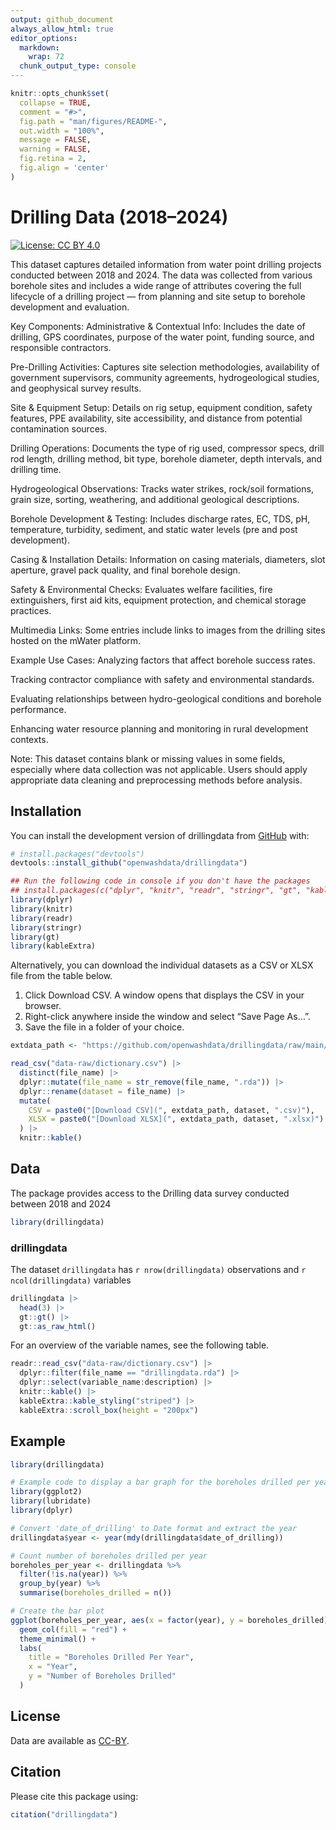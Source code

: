 ```yaml
---
output: github_document
always_allow_html: true
editor_options: 
  markdown: 
    wrap: 72
  chunk_output_type: console
---
```


<!-- README.md is generated from README.Rmd. Please edit that file -->

```r
knitr::opts_chunk$set(
  collapse = TRUE,
  comment = "#>",
  fig.path = "man/figures/README-",
  out.width = "100%",
  message = FALSE,
  warning = FALSE,
  fig.retina = 2,
  fig.align = 'center'
)
```

# Drilling Data (2018–2024)

<!-- badges: start -->

[![License: CC BY
4.0](https://img.shields.io/badge/License-CC_BY_4.0-lightgrey.svg)](https://creativecommons.org/licenses/by/4.0/)

<!-- badges: end -->

This dataset captures detailed information from water point drilling projects conducted between 2018 and 2024. The data was collected from various borehole sites and includes a wide range of attributes covering the full lifecycle of a drilling project — from planning and site setup to borehole development and evaluation.

Key Components:
Administrative & Contextual Info: Includes the date of drilling, GPS coordinates, purpose of the water point, funding source, and responsible contractors.

Pre-Drilling Activities: Captures site selection methodologies, availability of government supervisors, community agreements, hydrogeological studies, and geophysical survey results.

Site & Equipment Setup: Details on rig setup, equipment condition, safety features, PPE availability, site accessibility, and distance from potential contamination sources.

Drilling Operations: Documents the type of rig used, compressor specs, drill rod length, drilling method, bit type, borehole diameter, depth intervals, and drilling time.

Hydrogeological Observations: Tracks water strikes, rock/soil formations, grain size, sorting, weathering, and additional geological descriptions.

Borehole Development & Testing: Includes discharge rates, EC, TDS, pH, temperature, turbidity, sediment, and static water levels (pre and post development).

Casing & Installation Details: Information on casing materials, diameters, slot aperture, gravel pack quality, and final borehole design.

Safety & Environmental Checks: Evaluates welfare facilities, fire extinguishers, first aid kits, equipment protection, and chemical storage practices.

Multimedia Links: Some entries include links to images from the drilling sites hosted on the mWater platform.

Example Use Cases:
Analyzing factors that affect borehole success rates.

Tracking contractor compliance with safety and environmental standards.

Evaluating relationships between hydro-geological conditions and borehole performance.

Enhancing water resource planning and monitoring in rural development contexts.

Note: This dataset contains blank or missing values in some fields, especially where data collection was not applicable. Users should apply appropriate data cleaning and preprocessing methods before analysis.



## Installation

You can install the development version of drillingdata from
[GitHub](https://github.com/) with:

``` r
# install.packages("devtools")
devtools::install_github("openwashdata/drillingdata")
```

```r
## Run the following code in console if you don't have the packages
## install.packages(c("dplyr", "knitr", "readr", "stringr", "gt", "kableExtra"))
library(dplyr)
library(knitr)
library(readr)
library(stringr)
library(gt)
library(kableExtra)
```

Alternatively, you can download the individual datasets as a CSV or XLSX
file from the table below.

1.  Click Download CSV. A window opens that displays the CSV in
    your browser.
2.  Right-click anywhere inside the window and select "Save Page As...".
3.  Save the file in a folder of your choice.

```r

extdata_path <- "https://github.com/openwashdata/drillingdata/raw/main/inst/extdata/"

read_csv("data-raw/dictionary.csv") |> 
  distinct(file_name) |> 
  dplyr::mutate(file_name = str_remove(file_name, ".rda")) |> 
  dplyr::rename(dataset = file_name) |> 
  mutate(
    CSV = paste0("[Download CSV](", extdata_path, dataset, ".csv)"),
    XLSX = paste0("[Download XLSX](", extdata_path, dataset, ".xlsx)")
  ) |> 
  knitr::kable()

```

## Data
The package provides access to the Drilling data survey conducted between 2018 and 2024

```r
library(drillingdata)
```

### drillingdata

The dataset `drillingdata` has `r nrow(drillingdata)` observations and `r ncol(drillingdata)`
variables

```r
drillingdata |> 
  head(3) |> 
  gt::gt() |>
  gt::as_raw_html()
```

For an overview of the variable names, see the following table.

```r
readr::read_csv("data-raw/dictionary.csv") |>
  dplyr::filter(file_name == "drillingdata.rda") |>
  dplyr::select(variable_name:description) |> 
  knitr::kable() |> 
  kableExtra::kable_styling("striped") |> 
  kableExtra::scroll_box(height = "200px")
```

## Example

```r
library(drillingdata)

# Example code to display a bar graph for the boreholes drilled per year
library(ggplot2)
library(lubridate)
library(dplyr)

# Convert 'date_of_drilling' to Date format and extract the year
drillingdata$year <- year(mdy(drillingdata$date_of_drilling))

# Count number of boreholes drilled per year
boreholes_per_year <- drillingdata %>%
  filter(!is.na(year)) %>%
  group_by(year) %>%
  summarise(boreholes_drilled = n())

# Create the bar plot
ggplot(boreholes_per_year, aes(x = factor(year), y = boreholes_drilled)) +
  geom_col(fill = "red") +
  theme_minimal() +
  labs(
    title = "Boreholes Drilled Per Year",
    x = "Year",
    y = "Number of Boreholes Drilled"
  )

```

## License

Data are available as
[CC-BY](https://github.com/openwashdata/%7B%7B%7Bpackagename%7D%7D%7D/blob/main/LICENSE.md).

## Citation

Please cite this package using:

```r
citation("drillingdata")
```
